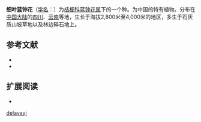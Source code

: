 {{Speciesbox
| image = 
| image_caption = 
| status = 
| status_system = 
| genus = Cyananthus
| species = delavayi
| authority = Franch.
| synonyms = 
|}}

'''细叶蓝钟花'''（[[学名|学名]]：{{lang|la|'''''Cyananthus delavayi'''''}}）为[[桔梗科|桔梗科]][[蓝钟花属|蓝钟花属]]下的一个种。为中国的特有植物。分布在[[中国大陆|中国大陆]]的[[四川|四川]]、[[云南|云南]]等地，生长于海拔2,800米至4,000米的地区，多生于石灰质山坡草地以及林边碎石地上。

== 参考文献 ==
{{refbegin}}
* {{CPNI| zh=细叶蓝钟花 | id=160-41743 | binomial=Cyananthus delavayi | authority=Franch. | var= | accessdate=2013-01-18}}
* {{cite web| url =http://www.bioinfo.cn/db05/KmzwSpecies.php?action=view&id=3407| title =细叶蓝钟花| work =《中国高等植物数据库全库》| publisher =中国科学院微生物研究所| author =昆明植物研究所| accessdate =2009-02-24| deadurl =yes| archiveurl =https://web.archive.org/web/20160305035728/http://www.bioinfo.cn/db05/KmzwSpecies.php?action=view&id=3407| archivedate =2016-03-05}}
{{refend}}

== 扩展阅读 ==
{{refbegin}}
* {{wikispecies-inline|Cyananthus delavayi|细叶蓝钟花}}
{{refend}}
{{Taxonbar|from=Q15227669}}

[[Category:蓝钟花属|delavayi]]


{{plant-stub}}